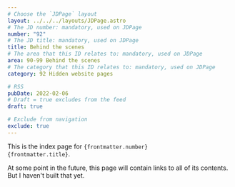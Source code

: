 ```yaml
---
# Choose the `JDPage` layout
layout: ../../../layouts/JDPage.astro
# The JD number: mandatory, used on JDPage
number: "92"
# The JD title: mandatory, used on JDPage
title: Behind the scenes
# The area that this ID relates to: mandatory, used on JDPage
area: 90-99 Behind the scenes
# The category that this ID relates to: mandatory, used on JDPage
category: 92 Hidden website pages

# RSS
pubDate: 2022-02-06
# Draft = true excludes from the feed
draft: true

# Exclude from navigation
exclude: true
---
```


This is the index page for <code>{frontmatter.number} {frontmatter.title}</code>.

At some point in the future, this page will contain links to all of its contents. But I haven't built that yet.
